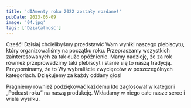 ```yaml
---
title: 'dIAmenty roku 2022 zostały rozdane!'
pubDate: 2023-05-09
image: '04.jpg'
tags: ['Działalność']
---
```


Cześć! Dzisiaj chcielibyśmy przedstawić Wam wyniki naszego plebiscytu, który organizowaliśmy na początku roku. Przepraszamy wszystkich zainteresowanych za tak duże opóźnienie. Mamy nadzieję, że za rok również przeprowadzimy taki plebiscyt i stanie się to naszą tradycją. Przypominamy, że to Wy wybraliście zwycięzców w poszczególnych kategoriach. Dziękujemy za każdy oddany głos!

Pragniemy również podziękować każdemu kto zagłosował w kategorii „Podcast roku” na naszą produkcję. Wkładamy w niego całe nasze serce i wiele wysiłku.